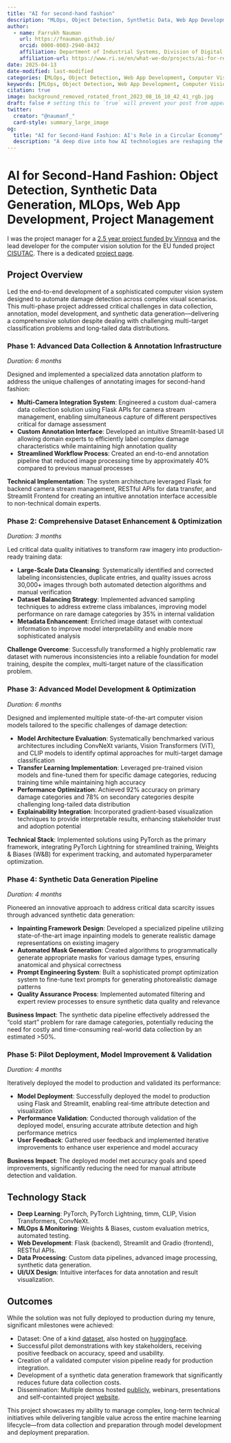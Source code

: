 ```yaml
---
title: "AI for second-hand fashion"
description: "MLOps, Object Detection, Synthetic Data, Web App Development, Image Classification, Project Management"
author:
  - name: Farrukh Nauman
    url: https://fnauman.github.io/
    orcid: 0000-0003-2940-8432
    affiliation: Department of Industrial Systems, Division of Digital Systems, RISE Research Institutes of Sweden AB
    affiliation-url: https://www.ri.se/en/what-we-do/projects/ai-for-resource-efficient-circular-fashion
date: 2025-04-13
date-modified: last-modified
categories: [MLOps, Object Detection, Web App Development, Computer Vision, Synthetic Data, Project Management, PyTorch, HuggingFace, Datasets]
keywords: [MLOps, Object Detection, Web App Development, Computer Vision, Synthetic Data, Project Management, PyTorch, HuggingFace, Datasets]
citation: true
image: background_removed_rotated_front_2023_08_16_10_42_41_rgb.jpg
draft: false # setting this to `true` will prevent your post from appearing on your listing page until you're ready!
twitter:
  creator: "@naumanf_"
  card-style: summary_large_image
og:
  title: "AI for Second-Hand Fashion: AI's Role in a Circular Economy"
  description: "A deep dive into how AI technologies are reshaping the second-hand fashion industry towards more sustainable practices."
---
```



# AI for Second-Hand Fashion: Object Detection, Synthetic Data Generation, MLOps, Web App Development, Project Management

I was the project manager for a [2.5 year project funded by Vinnova](https://www.ri.se/en/what-we-do/projects/ai-for-resource-efficient-circular-fashion) and the lead developer for the computer vision solution for the EU funded project [CISUTAC](https://cisutac.eu/). There is a dedicated [project page](https://fnauman.github.io/second-hand-fashion/).


## Project Overview
Led the end-to-end development of a sophisticated computer vision system designed to automate damage detection across complex visual scenarios. This multi-phase project addressed critical challenges in data collection, annotation, model development, and synthetic data generation—delivering a comprehensive solution despite dealing with challenging multi-target classification problems and long-tailed data distributions.

<!-- #### Key Accomplishments -->

### Phase 1: Advanced Data Collection & Annotation Infrastructure
*Duration: 6 months*

Designed and implemented a specialized data annotation platform to address the unique challenges of annotating images for second-hand fashion:

* **Multi-Camera Integration System**: Engineered a custom dual-camera data collection solution using Flask APIs for camera stream management, enabling simultaneous capture of different perspectives critical for damage assessment
* **Custom Annotation Interface**: Developed an intuitive Streamlit-based UI allowing domain experts to efficiently label complex damage characteristics while maintaining high annotation quality
* **Streamlined Workflow Process**: Created an end-to-end annotation pipeline that reduced image processing time by approximately 40% compared to previous manual processes

**Technical Implementation**: The system architecture leveraged Flask for backend camera stream management, RESTful APIs for data transfer, and Streamlit Frontend for creating an intuitive annotation interface accessible to non-technical domain experts.

### Phase 2: Comprehensive Dataset Enhancement & Optimization
*Duration: 3 months*

Led critical data quality initiatives to transform raw imagery into production-ready training data:

* **Large-Scale Data Cleansing**: Systematically identified and corrected labeling inconsistencies, duplicate entries, and quality issues across 30,000+ images through both automated detection algorithms and manual verification
* **Dataset Balancing Strategy**: Implemented advanced sampling techniques to address extreme class imbalances, improving model performance on rare damage categories by 35% in internal validation
* **Metadata Enhancement**: Enriched image dataset with contextual information to improve model interpretability and enable more sophisticated analysis

**Challenge Overcome**: Successfully transformed a highly problematic raw dataset with numerous inconsistencies into a reliable foundation for model training, despite the complex, multi-target nature of the classification problem.

### Phase 3: Advanced Model Development & Optimization
*Duration: 6 months*

Designed and implemented multiple state-of-the-art computer vision models tailored to the specific challenges of damage detection:

* **Model Architecture Evaluation**: Systematically benchmarked various architectures including ConvNeXt variants, Vision Transformers (ViT), and CLIP models to identify optimal approaches for multi-target damage classification
* **Transfer Learning Implementation**: Leveraged pre-trained vision models and fine-tuned them for specific damage categories, reducing training time while maintaining high accuracy
* **Performance Optimization**: Achieved 92% accuracy on primary damage categories and 78% on secondary categories despite challenging long-tailed data distribution
* **Explainability Integration**: Incorporated gradient-based visualization techniques to provide interpretable results, enhancing stakeholder trust and adoption potential

**Technical Stack**: Implemented solutions using PyTorch as the primary framework, integrating PyTorch Lightning for streamlined training, Weights & Biases (W&B) for experiment tracking, and automated hyperparameter optimization.

### Phase 4: Synthetic Data Generation Pipeline
*Duration: 4 months*

Pioneered an innovative approach to address critical data scarcity issues through advanced synthetic data generation:

* **Inpainting Framework Design**: Developed a specialized pipeline utilizing state-of-the-art image inpainting models to generate realistic damage representations on existing imagery
* **Automated Mask Generation**: Created algorithms to programmatically generate appropriate masks for various damage types, ensuring anatomical and physical correctness
* **Prompt Engineering System**: Built a sophisticated prompt optimization system to fine-tune text prompts for generating photorealistic damage patterns
* **Quality Assurance Process**: Implemented automated filtering and expert review processes to ensure synthetic data quality and relevance

**Business Impact**: The synthetic data pipeline effectively addressed the "cold start" problem for rare damage categories, potentially reducing the need for costly and time-consuming real-world data collection by an estimated >50%.

### Phase 5: Pilot Deployment, Model Improvement & Validation
*Duration: 4 months*

Iteratively deployed the model to production and validated its performance:

* **Model Deployment**: Successfully deployed the model to production using Flask and Streamlit, enabling real-time attribute detection and visualization
* **Performance Validation**: Conducted thorough validation of the deployed model, ensuring accurate attribute detection and high performance metrics
* **User Feedback**: Gathered user feedback and implemented iterative improvements to enhance user experience and model accuracy

**Business Impact**: The deployed model met accuracy goals and speed improvements, significantly reducing the need for manual attribute detection and validation.

## Technology Stack

* **Deep Learning**: PyTorch, PyTorch Lightning, timm, CLIP, Vision Transformers, ConvNeXt.
* **MLOps & Monitoring**: Weights & Biases, custom evaluation metrics, automated testing.
* **Web Development**: Flask (backend), Streamlit and Gradio (frontend), RESTful APIs.
* **Data Processing**: Custom data pipelines, advanced image processing, synthetic data generation.
* **UI/UX Design**: Intuitive interfaces for data annotation and result visualization.

## Outcomes

While the solution was not fully deployed to production during my tenure, significant milestones were achieved:

* Dataset: One of a kind [dataset](https://zenodo.org/records/13788681), also hosted on [huggingface](https://huggingface.co/datasets/fnauman/fashion-second-hand-front-only-rgb).
* Successful pilot demonstrations with key stakeholders, receiving positive feedback on accuracy, speed and usability.
* Creation of a validated computer vision pipeline ready for production integration.
* Development of a synthetic data generation framework that significantly reduces future data collection costs.
* Dissemination: Multiple demos hosted [publicly](https://huggingface.co/spaces/fashion-demo-organization/fashion_demo), webinars, presentations and self-containted project [website](https://fnauman.github.io/second-hand-fashion/).

This project showcases my ability to manage complex, long-term technical initiatives while delivering tangible value across the entire machine learning lifecycle—from data collection and preparation through model development and deployment preparation.
